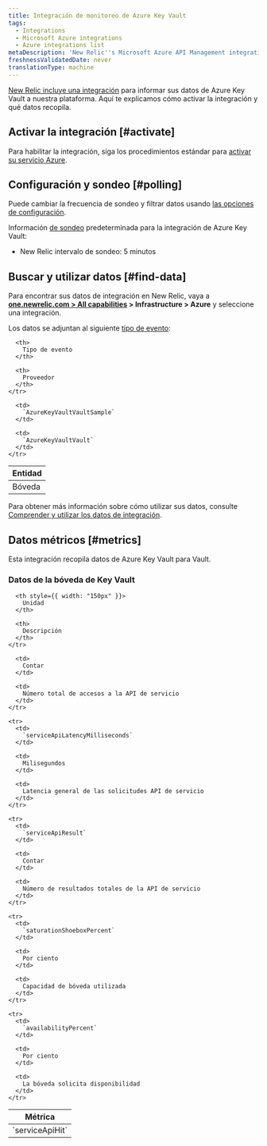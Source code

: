 ```yaml
---
title: Integración de monitoreo de Azure Key Vault
tags:
  - Integrations
  - Microsoft Azure integrations
  - Azure integrations list
metaDescription: 'New Relic''s Microsoft Azure API Management integration: how to install it, configure it, and understand the data it reports.'
freshnessValidatedDate: never
translationType: machine
---
```


[New Relic incluye una integración](/docs/infrastructure/integrations-getting-started/getting-started/introduction-infrastructure-integrations) para informar sus datos de Azure Key Vault a nuestra plataforma. Aquí te explicamos cómo activar la integración y qué datos recopila.

## Activar la integración [#activate]

Para habilitar la integración, siga los procedimientos estándar para [activar su servicio Azure](/docs/infrastructure/microsoft-azure-integrations/getting-started/activate-azure-integrations).

## Configuración y sondeo [#polling]

Puede cambiar la frecuencia de sondeo y filtrar datos usando [las opciones de configuración](/docs/integrations/new-relic-integrations/getting-started/configure-polling-frequency-data-collection-cloud-integrations).

Información [de sondeo](/docs/infrastructure/microsoft-azure-integrations/getting-started/azure-integration-polling) predeterminada para la integración de Azure Key Vault:

* New Relic intervalo de sondeo: 5 minutos

## Buscar y utilizar datos [#find-data]

Para encontrar sus datos de integración en New Relic, vaya a <DNT>**[one.newrelic.com > All capabilities](https://one.newrelic.com/all-capabilities) > Infrastructure > Azure**</DNT> y seleccione una integración.

Los datos se adjuntan al siguiente [tipo de evento](/docs/data-apis/understand-data/new-relic-data-types/#event-data):

<table>
  <thead>
    <tr>
      <th>
        Entidad
      </th>

      <th>
        Tipo de evento
      </th>

      <th>
        Proveedor
      </th>
    </tr>
  </thead>

  <tbody>
    <tr>
      <td>
        Bóveda
      </td>

      <td>
        `AzureKeyVaultVaultSample`
      </td>

      <td>
        `AzureKeyVaultVault`
      </td>
    </tr>
  </tbody>
</table>

Para obtener más información sobre cómo utilizar sus datos, consulte [Comprender y utilizar los datos de integración](/docs/infrastructure/integrations/find-use-infrastructure-integration-data).

## Datos métricos [#metrics]

Esta integración recopila datos de Azure Key Vault para Vault.

### Datos de la bóveda de Key Vault

<table>
  <thead>
    <tr>
      <th style={{ width: "275px" }}>
        Métrica
      </th>

      <th style={{ width: "150px" }}>
        Unidad
      </th>

      <th>
        Descripción
      </th>
    </tr>
  </thead>

  <tbody>
    <tr>
      <td>
        `serviceApiHit`
      </td>

      <td>
        Contar
      </td>

      <td>
        Número total de accesos a la API de servicio
      </td>
    </tr>

    <tr>
      <td>
        `serviceApiLatencyMilliseconds`
      </td>

      <td>
        Milisegundos
      </td>

      <td>
        Latencia general de las solicitudes API de servicio
      </td>
    </tr>

    <tr>
      <td>
        `serviceApiResult`
      </td>

      <td>
        Contar
      </td>

      <td>
        Número de resultados totales de la API de servicio
      </td>
    </tr>

    <tr>
      <td>
        `saturationShoeboxPercent`
      </td>

      <td>
        Por ciento
      </td>

      <td>
        Capacidad de bóveda utilizada
      </td>
    </tr>

    <tr>
      <td>
        `availabilityPercent`
      </td>

      <td>
        Por ciento
      </td>

      <td>
        La bóveda solicita disponibilidad
      </td>
    </tr>
  </tbody>
</table>